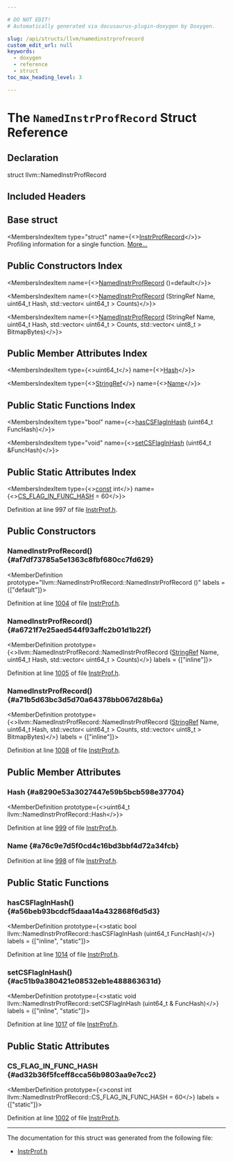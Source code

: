 ```yaml
---

# DO NOT EDIT!
# Automatically generated via docusaurus-plugin-doxygen by Doxygen.

slug: /api/structs/llvm/namedinstrprofrecord
custom_edit_url: null
keywords:
  - doxygen
  - reference
  - struct
toc_max_heading_level: 3

---
```





# The `NamedInstrProfRecord` Struct Reference

<DoxygenPage pluginConfig={pluginConfig}>



## Declaration

<CodeBlock>struct llvm::NamedInstrProfRecord</CodeBlock>

## Included Headers

<IncludesList>
<IncludesListItem
  filePath="llvm/ProfileData/InstrProf.h"
  permalink="/docs/api/files/include/include/llvm/include/llvm/profiledata/instrprof-h"
  isLocal="true" />
</IncludesList>

## Base struct

<MembersIndex>

<MembersIndexItem
  type="struct"
  name={<><a href="/docs/api/structs/llvm/instrprofrecord">InstrProfRecord</a></>}>
Profiling information for a single function. <a href="/docs/api/structs/llvm/instrprofrecord/#details">More...</a>
</MembersIndexItem>

</MembersIndex>

## Public Constructors Index

<MembersIndex>

<MembersIndexItem
  name={<><a href="#af7df73785a5e1363c8fbf680cc7fd629">NamedInstrProfRecord</a> ()=default</>}>
</MembersIndexItem>

<MembersIndexItem
  name={<><a href="#a6721f7e25aed544f93affc2b01d1b22f">NamedInstrProfRecord</a> (StringRef Name, uint64&#95;t Hash, std::vector&lt; uint64&#95;t &gt; Counts)</>}>
</MembersIndexItem>

<MembersIndexItem
  name={<><a href="#a71b5d63bc3d5d70a64378bb067d28b6a">NamedInstrProfRecord</a> (StringRef Name, uint64&#95;t Hash, std::vector&lt; uint64&#95;t &gt; Counts, std::vector&lt; uint8&#95;t &gt; BitmapBytes)</>}>
</MembersIndexItem>

</MembersIndex>

## Public Member Attributes Index

<MembersIndex>

<MembersIndexItem
  type={<>uint64&#95;t</>}
  name={<><a href="#a8290e53a3027447e59b5bcb598e37704">Hash</a></>}>
</MembersIndexItem>

<MembersIndexItem
  type={<><a href="/docs/api/classes/llvm/stringref">StringRef</a></>}
  name={<><a href="#a76c9e7d5f0cd4c16bd3bbf4d72a34fcb">Name</a></>}>
</MembersIndexItem>

</MembersIndex>

## Public Static Functions Index

<MembersIndex>

<MembersIndexItem
  type="bool"
  name={<><a href="#a56beb93bcdcf5daaa14a432868f6d5d3">hasCSFlagInHash</a> (uint64&#95;t FuncHash)</>}>
</MembersIndexItem>

<MembersIndexItem
  type="void"
  name={<><a href="#ac51b9a380421e08532eb1e488863631d">setCSFlagInHash</a> (uint64&#95;t &amp;FuncHash)</>}>
</MembersIndexItem>

</MembersIndex>

## Public Static Attributes Index

<MembersIndex>

<MembersIndexItem
  type={<><a href="/docs/api/files/lib/lib/target/lib/target/aarch64/aarch64promoteconstant-cpp/#a90f8350fecae261c25be85d38b451bff">const</a> int</>}
  name={<><a href="#ad32b36f5fceff8cca56b9803aa9e7cc2">CS&#95;FLAG&#95;IN&#95;FUNC&#95;HASH</a> = 60</>}>
</MembersIndexItem>

</MembersIndex>


Definition at line 997 of file <a href="/docs/api/files/include/include/llvm/include/llvm/profiledata/instrprof-h">InstrProf.h</a>.

<SectionDefinition>

## Public Constructors

### NamedInstrProfRecord() {#af7df73785a5e1363c8fbf680cc7fd629}

<MemberDefinition
  prototype="llvm::NamedInstrProfRecord::NamedInstrProfRecord ()"
  labels = {["default"]}>

Definition at line <a href="/docs/api/files/include/include/llvm/include/llvm/profiledata/instrprof-h/#l01004">1004</a> of file <a href="/docs/api/files/include/include/llvm/include/llvm/profiledata/instrprof-h">InstrProf.h</a>.
</MemberDefinition>

### NamedInstrProfRecord() {#a6721f7e25aed544f93affc2b01d1b22f}

<MemberDefinition
  prototype={<>llvm::NamedInstrProfRecord::NamedInstrProfRecord (<a href="/docs/api/classes/llvm/stringref">StringRef</a> Name, uint64&#95;t Hash, std::vector&lt; uint64&#95;t &gt; Counts)</>}
  labels = {["inline"]}>

Definition at line <a href="/docs/api/files/include/include/llvm/include/llvm/profiledata/instrprof-h/#l01005">1005</a> of file <a href="/docs/api/files/include/include/llvm/include/llvm/profiledata/instrprof-h">InstrProf.h</a>.
</MemberDefinition>

### NamedInstrProfRecord() {#a71b5d63bc3d5d70a64378bb067d28b6a}

<MemberDefinition
  prototype={<>llvm::NamedInstrProfRecord::NamedInstrProfRecord (<a href="/docs/api/classes/llvm/stringref">StringRef</a> Name, uint64&#95;t Hash, std::vector&lt; uint64&#95;t &gt; Counts, std::vector&lt; uint8&#95;t &gt; BitmapBytes)</>}
  labels = {["inline"]}>

Definition at line <a href="/docs/api/files/include/include/llvm/include/llvm/profiledata/instrprof-h/#l01008">1008</a> of file <a href="/docs/api/files/include/include/llvm/include/llvm/profiledata/instrprof-h">InstrProf.h</a>.
</MemberDefinition>

</SectionDefinition>

<SectionDefinition>

## Public Member Attributes

### Hash {#a8290e53a3027447e59b5bcb598e37704}

<MemberDefinition
  prototype={<>uint64&#95;t llvm::NamedInstrProfRecord::Hash</>}>

Definition at line <a href="/docs/api/files/include/include/llvm/include/llvm/profiledata/instrprof-h/#l00999">999</a> of file <a href="/docs/api/files/include/include/llvm/include/llvm/profiledata/instrprof-h">InstrProf.h</a>.
</MemberDefinition>

### Name {#a76c9e7d5f0cd4c16bd3bbf4d72a34fcb}

<MemberDefinition
  prototype="StringRef llvm::NamedInstrProfRecord::Name">

Definition at line <a href="/docs/api/files/include/include/llvm/include/llvm/profiledata/instrprof-h/#l00998">998</a> of file <a href="/docs/api/files/include/include/llvm/include/llvm/profiledata/instrprof-h">InstrProf.h</a>.
</MemberDefinition>

</SectionDefinition>

<SectionDefinition>

## Public Static Functions

### hasCSFlagInHash() {#a56beb93bcdcf5daaa14a432868f6d5d3}

<MemberDefinition
  prototype={<>static bool llvm::NamedInstrProfRecord::hasCSFlagInHash (uint64&#95;t FuncHash)</>}
  labels = {["inline", "static"]}>

Definition at line <a href="/docs/api/files/include/include/llvm/include/llvm/profiledata/instrprof-h/#l01014">1014</a> of file <a href="/docs/api/files/include/include/llvm/include/llvm/profiledata/instrprof-h">InstrProf.h</a>.
</MemberDefinition>

### setCSFlagInHash() {#ac51b9a380421e08532eb1e488863631d}

<MemberDefinition
  prototype={<>static void llvm::NamedInstrProfRecord::setCSFlagInHash (uint64&#95;t &amp; FuncHash)</>}
  labels = {["inline", "static"]}>

Definition at line <a href="/docs/api/files/include/include/llvm/include/llvm/profiledata/instrprof-h/#l01017">1017</a> of file <a href="/docs/api/files/include/include/llvm/include/llvm/profiledata/instrprof-h">InstrProf.h</a>.
</MemberDefinition>

</SectionDefinition>

<SectionDefinition>

## Public Static Attributes

### CS&#95;FLAG&#95;IN&#95;FUNC&#95;HASH {#ad32b36f5fceff8cca56b9803aa9e7cc2}

<MemberDefinition
  prototype={<>const int llvm::NamedInstrProfRecord::CS&#95;FLAG&#95;IN&#95;FUNC&#95;HASH = 60</>}
  labels = {["static"]}>

Definition at line <a href="/docs/api/files/include/include/llvm/include/llvm/profiledata/instrprof-h/#l01002">1002</a> of file <a href="/docs/api/files/include/include/llvm/include/llvm/profiledata/instrprof-h">InstrProf.h</a>.
</MemberDefinition>

</SectionDefinition>

<hr/>

The documentation for this struct was generated from the following file:

<ul>
<li><a href="/docs/api/files/include/include/llvm/include/llvm/profiledata/instrprof-h">InstrProf.h</a></li>
</ul>

</DoxygenPage>
